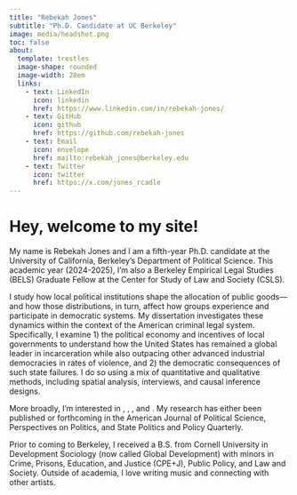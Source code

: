 ```yaml
---
title: "Rebekah Jones"
subtitle: "Ph.D. Candidate at UC Berkeley"
image: media/headshot.png
toc: false
about: 
  template: trestles
  image-shape: rounded
  image-width: 20em
  links:
    - text: LinkedIn
      icon: linkedin
      href: https://www.linkedin.com/in/rebekah-jones/
    - text: GitHub
      icon: github
      href: https://github.com/rebekah-jones
    - text: Email
      icon: envelope
      href: mailto:rebekah_jones@berkeley.edu
    - text: Twitter
      icon: twitter
      href: https://x.com/jones_rcadle
---
```


# Hey, welcome to my site!

My name is Rebekah Jones and I am a fifth-year Ph.D. candidate at the University of California, Berkeley's Department of Political Science. This academic year (2024-2025), I'm also a Berkeley Empirical Legal Studies (BELS) Graduate Fellow at the Center for Study of Law and Society (CSLS). 

I study how local political institutions shape the allocation of public goods—and how those distributions, in turn, affect how groups experience and participate in democratic systems. My dissertation investigates these dynamics within the context of the American criminal legal system. Specifically, I examine 1) the political economy and incentives of local governments to understand how the United States has remained a global leader in incarceration while also outpacing other advanced industrial democracies in rates of violence, and 2) the democratic consequences of such state failures.  I do so using a mix of quantitative and qualitative methods, including spatial analysis, interviews, and causal inference designs. 

More broadly, I’m interested in \underline{local politics}, \underline{comparative political economy}, \underline{political geography}, and \underline{public policy}. My research has either been published or forthcoming in the American Journal of Political Science, Perspectives on Politics, and State Politics and Policy Quarterly. 

Prior to coming to Berkeley, I received a B.S. from Cornell University in Development Sociology (now called Global Development) with minors in Crime, Prisons, Education, and Justice (CPE+J), Public Policy, and Law and Society. Outside of academia, I love writing music and connecting with other artists. 
